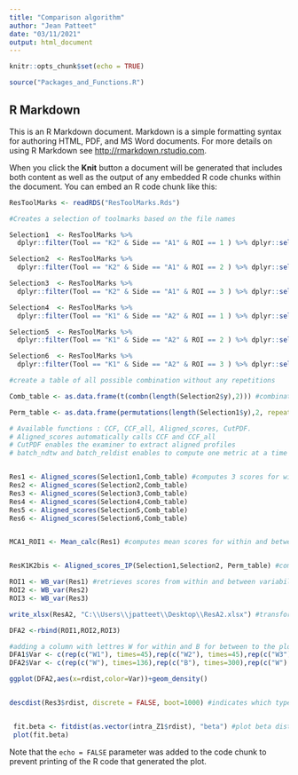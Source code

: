 ```yaml
---
title: "Comparison algorithm"
author: "Jean Patteet"
date: "03/11/2021"
output: html_document
---
```


```r
knitr::opts_chunk$set(echo = TRUE)

source("Packages_and_Functions.R")

```

## R Markdown

This is an R Markdown document. Markdown is a simple formatting syntax for authoring HTML, PDF, and MS Word documents. For more details on using R Markdown see <http://rmarkdown.rstudio.com>.

When you click the **Knit** button a document will be generated that includes both content as well as the output of any embedded R code chunks within the document. You can embed an R code chunk like this:

```r
ResToolMarks <- readRDS("ResToolMarks.Rds")
```



```r
#Creates a selection of toolmarks based on the file names

Selection1  <- ResToolMarks %>%
  dplyr::filter(Tool == "K2" & Side == "A1" & ROI == 1 ) %>% dplyr::select(File,y) #forces R to use select function from dplyr package

Selection2  <- ResToolMarks %>%
  dplyr::filter(Tool == "K2" & Side == "A1" & ROI == 2 ) %>% dplyr::select(File,y)

Selection3  <- ResToolMarks %>%
  dplyr::filter(Tool == "K2" & Side == "A1" & ROI == 3 ) %>% dplyr::select(File,y)

Selection4  <- ResToolMarks %>%
  dplyr::filter(Tool == "K1" & Side == "A2" & ROI == 1 ) %>% dplyr::select(File,y) 

Selection5  <- ResToolMarks %>%
  dplyr::filter(Tool == "K1" & Side == "A2" & ROI == 2 ) %>% dplyr::select(File,y)

Selection6  <- ResToolMarks %>%
  dplyr::filter(Tool == "K1" & Side == "A2" & ROI == 3 ) %>% dplyr::select(File,y)

#create a table of all possible combination without any repetitions

Comb_table <- as.data.frame(t(combn(length(Selection2$y),2))) #combination table without repetitions for auto and inter of a simgle tool

Perm_table <- as.data.frame(permutations(length(Selection1$y),2, repeats.allowed = TRUE )) #permutation table with repetitions for comparison between two tools

```



```r
# Available functions : CCF, CCF_all, Aligned_scores, CutPDF. 
# Aligned_scores automatically calls CCF and CCF_all
# CutPDF enables the examiner to extract aligned profiles
# batch_ndtw and batch_reldist enables to compute one metric at a time


Res1 <- Aligned_scores(Selection1,Comb_table) #computes 3 scores for within variability of a single tool
Res2 <- Aligned_scores(Selection2,Comb_table)
Res3 <- Aligned_scores(Selection3,Comb_table)
Res4 <- Aligned_scores(Selection4,Comb_table)
Res5 <- Aligned_scores(Selection5,Comb_table)
Res6 <- Aligned_scores(Selection6,Comb_table)


MCA1_ROI1 <- Mean_calc(Res1) #computes mean scores for within and between variabilities of Zones of a single tool


ResK1K2bis <- Aligned_scores_IP(Selection1,Selection2, Perm_table) #computes 3 scores between two tools

ROI1 <- WB_var(Res1) #retrieves scores from within and between variabilities of zones of a single tool and merges them vertically
ROI2 <- WB_var(Res2)
ROI3 <- WB_var(Res3)

write_xlsx(ResA2, "C:\\Users\\jpatteet\\Desktop\\ResA2.xlsx") #transforms a dataframe into an excel file

```


```r

DFA2 <-rbind(ROI1,ROI2,ROI3)

#adding a column with lettres W for within and B for between to the plot the distributions
DFA1$Var <- c(rep(c("W1"), times=45),rep(c("W2"), times=45),rep(c("W3"), times=46),rep(c("B1"),times=100),rep(c("B2"),times=100),rep(c("B3"),times=100))
DFA2$Var <- c(rep(c("W"), times=136),rep(c("B"), times=300),rep(c("W"), times=136),rep(c("B"), times=300),rep(c("W"), times=136),rep(c("B"), times=300))

ggplot(DFA2,aes(x=rdist,color=Var))+geom_density()


descdist(Res3$rdist, discrete = FALSE, boot=1000) #indicates which type of distribution the date follows


 fit.beta <- fitdist(as.vector(intra_Z1$rdist), "beta") #plot beta distribution (exists also weibull,norm)
 plot(fit.beta)


```

Note that the `echo = FALSE` parameter was added to the code chunk to prevent printing of the R code that generated the plot.
